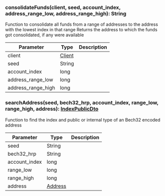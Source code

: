 

### consolidateFunds(client, seed, account_index, address_range_low, address_range_high): String

Function to consolidate all funds from a range of addresses to the address with the lowest index in that range
 Returns the address to which the funds got consolidated, if any were available

| Parameter       | Type |  Description |
| --------------- | -------- | -------- |
| client | [Client](#client) |   |
| seed | String |   |
| account_index | long |   |
| address_range_low | long |   |
| address_range_high | long |   |

### searchAddress(seed, bech32_hrp, account_index, range_low, range_high, address): [IndexPublicDto](#indexpublicdto)

Function to find the index and public or internal type of an Bech32 encoded address

| Parameter       | Type |  Description |
| --------------- | -------- | -------- |
| seed | String |   |
| bech32_hrp | String |   |
| account_index | long |   |
| range_low | long |   |
| range_high | long |   |
| address | [Address](#address) |   |
